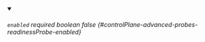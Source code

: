 
<details className="config-field" data-expandable="false" open>
<summary>

###### `enabled` <span className="config-field-required" data-required="false">required</span> <span className="config-field-type">boolean</span> <span className="config-field-default">false</span> <span className="config-field-enum"></span> {#controlPlane-advanced-probes-readinessProbe-enabled}



</summary>



</details>
